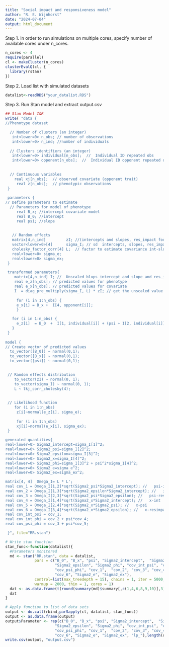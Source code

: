 ```yaml
---
title: "Social impact and responsiveness model"
author: "R. E. Wijnhorst"
date: "2024-07-04"
output: html_document
---
```


Step 1. In order to run simulations on multiple cores, specify number of available cores under n_cores.
```r
n_cores <- 4
require(parallel)
cl <- makeCluster(n_cores)
clusterEvalQ(cl, {
  library(rstan)
})
```

Step 2. Load list with simulated datasets
```r
datalist<-readRDS("your_datalist.RDS")
```

Step 3. Run Stan model and extract output.csv 
```r
## Stan Model I&R
write( "data {
//Phenotype dataset

  // Number of clusters (an integer)
   int<lower=0> n_obs; // number of observations 
   int<lower=0> n_ind; //number of individuals
   
  // Clusters identifiers (an integer)
   int<lower=0> individual[n_obs];  //  Individual ID repeated obs
   int<lower=0> opponent[n_obs];  //  Individual ID opponent repeated obs
   
   
  // Continuous variables
    real xj[n_obs];  // observed covariate (opponent trait)
     real z[n_obs];  // phenotypic observations
 }
 
 parameters {
// Define parameters to estimate
  // Parameters for model of phenotype
     real B_x; //intercept covariate model
     real B_0; //intercept
     real psi; //slope
     
     
   // Random effects
   matrix[4,n_ind]         zI; //(intercepts and slopes, res_impact for each individual)
   vector<lower=0>[4]      sigma_I; // sd  intercepts, slopes, res_impact
   cholesky_factor_corr[4] L;  // factor to estimate covariance int-slopes
   real<lower=0> sigma_e;
   real<lower=0> sigma_ex;
 }

 transformed parameters{
    matrix[4,n_ind] I; //  Unscaled blups intercept and slope and res_impact for each individual
    real e_z[n_obs]; // predicted values for phenotype
    real e_x[n_obs]; // predicted values for covariate
    I  = diag_pre_multiply(sigma_I, L) * zI; // get the unscaled value
    
     for (i in 1:n_obs) {
     e_x[i] = B_x +  I[4, opponent[i]];
     }

   for (i in 1:n_obs) {
     e_z[i]  = B_0  +  I[1, individual[i]] + (psi + I[2, individual[i]])*xj[i] + I[3, opponent[i]];
   }
 }
 
model {
// Create vector of predicted values
  to_vector([B_0]) ~ normal(0,1);
  to_vector([B_x]) ~ normal(0,1);
  to_vector([psi]) ~ normal(0,1);
  

 // Random effects distribution
    to_vector(zI) ~ normal(0, 1);
    to_vector(sigma_I) ~ normal(0, 1);
    L ~ lkj_corr_cholesky(4);
    
    
 // Likelihood function
    for (i in 1:n_obs)
     z[i]~normal(e_z[i], sigma_e);
     
     for (i in 1:n_obs)
     xj[i]~normal(e_x[i], sigma_ex); 
 }

generated quantities{
real<lower=0> Sigma2_intercept=sigma_I[1]^2; 
real<lower=0> Sigma2_psi=sigma_I[2]^2;
real<lower=0> Sigma2_epsilon=sigma_I[3]^2;
real<lower=0> Sigma2_x=sigma_I[4]^2;
real<lower=0> Sigma2_phi=sigma_I[3]^2 + psi^2*sigma_I[4]^2;
real<lower=0> Sigma2_e=sigma_e^2;
real<lower=0> Sigma2_ex=sigma_ex^2;

matrix[4, 4]  Omega_I= L * L';  
real cov_1 = Omega_I[1,2]*sqrt(Sigma2_psi*Sigma2_intercept); //   psi-int
real cov_2 = Omega_I[1,3]*sqrt(Sigma2_epsilon*Sigma2_intercept); //   int-resimpact
real cov_3 = Omega_I[2,3]*sqrt(Sigma2_psi*Sigma2_epsilon); //   psi-resimpact
real cov_4 = Omega_I[1,4]*sqrt(Sigma2_x*Sigma2_intercept); //   x-int
real cov_5 = Omega_I[2,4]*sqrt(Sigma2_x*Sigma2_psi); //   x-psi
real cov_6 = Omega_I[3,4]*sqrt(Sigma2_x*Sigma2_epsilon); //   x-resimpact
real cov_int_psi = cov_1;
real cov_int_phi = cov_2 + psi*cov_4;
real cov_psi_phi = cov_3 + psi*cov_5;

 }", file="RR.stan")

# Write stan function
stan_func<-function(datalist){
  #Parameters monitored
  md <- stan("RR.stan", data = datalist,
             pars = c("B_0", "B_x", "psi", "Sigma2_intercept",  "Sigma2_psi", "Sigma2_x",
                      "Sigma2_epsilon", "Sigma2_phi", "cov_int_psi", "cov_int_phi",
                      "cov_psi_phi", "cov_1",  "cov_2", "cov_3", "cov_4", "cov_5",
                      "cov_6", "Sigma2_e", "Sigma2_ex"),
             control=list(max_treedepth = 15), chains = 1, iter = 5000,
             warmup = 2000, thin = 1, cores = 1)
  dat <- as.data.frame(t(round(summary(md)$summary[,c(1,4,6,8,9,10)],3)))
  dat
}

# Apply function to list of data sets
output <- do.call(rbind,parSapply(cl, datalist, stan_func))
output <- as.data.frame(output)
output$Parameter <- rep(c("B_0", "B_x", "psi", "Sigma2_intercept",  "Sigma2_psi", "Sigma2_x",
                      "Sigma2_epsilon", "Sigma2_phi", "cov_int_psi", "cov_int_phi",
                      "cov_psi_phi", "cov_1",  "cov_2", "cov_3", "cov_4", "cov_5",
                      "cov_6", "Sigma2_e", "Sigma2_ex", "lp_"),length(datalist))
write.csv(output, "output.csv")
```